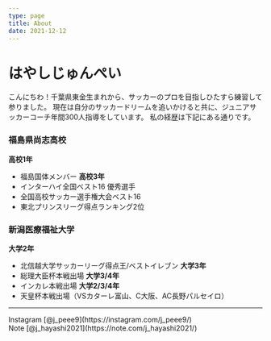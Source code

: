 ```yaml
---
type: page
title: About
date: 2021-12-12
---
```


# はやしじゅんぺい

こんにちわ！千葉県東金生まれから、サッカーのプロを目指しひたすら練習して参りました。
現在は自分のサッカードリームを追いかけると共に、ジュニアサッカーコーチ年間300人指導をしています。
私の経歴は下記にある通りです。

### 福島県尚志高校
**高校1年**
- 福島国体メンバー
**高校3年**
- インターハイ全国ベスト16 優秀選手
- 全国高校サッカー選手権大会ベスト16
- 東北プリンスリーグ得点ランキング2位

### 新潟医療福祉大学
**大学2年**
- 北信越大学サッカーリーグ得点王/ベストイレブン
**大学3年**
- 総理大臣杯本戦出場
**大学3/4年**
- インカレ本戦出場
**大学2/3/4年**
- 天皇杯本戦出場（VSカターレ富山、C大阪、AC長野パルセイロ）

---

<div>
  Instagram [@j_peee9](https://instagram.com/j_peee9/)
  <br />
  Note [@j_hayashi2021](https://note.com/j_hayashi2021/)
</div>
